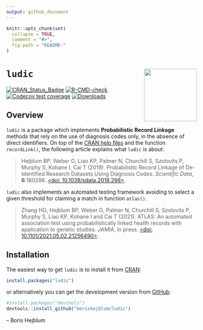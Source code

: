 ```yaml
---
output: github_document
---
```


<!-- README.md is generated from README.Rmd. Please edit that file -->

```r
knitr::opts_chunk$set(
  collapse = TRUE,
  comment = "#>",
  fig.path = "README-"
)
```

# `ludic` <a><img src='man/figures/logo.svg' align="right" height="139" /></a>

<!-- badges: start -->
[![CRAN_Status_Badge](http://www.r-pkg.org/badges/version/ludic)](https://cran.r-project.org/package=ludic)
[![R-CMD-check](https://github.com/borishejblum/ludic/actions/workflows/R-CMD-check.yaml/badge.svg)](https://github.com/borishejblum/ludic/actions/workflows/R-CMD-check.yaml)
[![Codecov test coverage](https://codecov.io/gh/borishejblum/ludic/graph/badge.svg)](https://app.codecov.io/gh/borishejblum/ludic)
[![Downloads](https://cranlogs.r-pkg.org/badges/ludic?color=blue)](https://www.r-pkg.org/pkg/ludic)
<!-- badges: end -->

## Overview

`ludic` is a package which implements **Probabilistic Record Linkage** methods that rely on 
the use of diagnosis codes only, in the absence of direct identifiers.
On top of the [CRAN help files](https://cran.r-project.org/package=ludic) and the function `recordLink()`, the following article explains what `ludic` is about:

> Hejblum BP, Weber G, Liao KP, Palmer N, Churchill S, Szolovits P, Murphy S, 
Kohane I, Cai T (2019). Probabilistic Record Linkage of De-Identified Research 
Datasets Using Diagnosis Codes. *Scientific Data*, **6**:180298. 
[<doi: 10.1038/sdata.2018.298>](https://doi.org/10.1038/sdata.2018.298).

`ludic` also implements an automated testing framework avoiding to select a given threshold for claiming a match in function `atlas()`.

> Zhang HG, Hejblum BP, Weber G, Palmer N, Churchill S, Szolovits P, Murphy S, Liao KP, Kohane I and Cai T (2021). ATLAS: An automated association test using probabilistically linked health records with application to genetic studies. *JAMIA*, in press. 
[<doi: 10.1101/2021.05.02.21256490>](https://doi.org/10.1101/2021.05.02.21256490).


## Installation

The easiest way to get `ludic` is to install it from [CRAN](https://cran.r-project.org/package=ludic):
```r
install.packages("ludic")
```
or alternatively you can get the development version from [GitHub](https://github.com/borishejblum/ludic):
```r
#install.packages("devtools")
devtools::install_github("borishejblum/ludic")
```
-- Boris Hejblum
